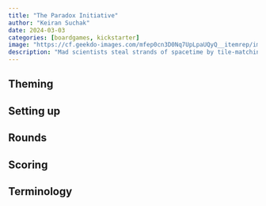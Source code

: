 ```yaml
---
title: "The Paradox Initiative"
author: "Keiran Suchak"
date: 2024-03-03
categories: [boardgames, kickstarter]
image: "https://cf.geekdo-images.com/mfep0cn3D0Nq7UpLpaUQyQ__itemrep/img/avxjTvS1cFexQ3p4knBZWsFLPpE=/fit-in/246x300/filters:strip_icc()/pic6607369.png"
description: "Mad scientists steal strands of spacetime by tile-matching their paradox particles."
---
```


## Theming

## Setting up

## Rounds

## Scoring

## Terminology



